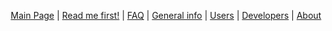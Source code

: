 <center>
[[Main Page]]&nbsp;|
[[Read me first!]]&nbsp;|
[[FAQ]]&nbsp;|
[[General info]]&nbsp;|
[[Users]]&nbsp;|
[[Developer Corner|Developers]]&nbsp;|
[[About]]
</center>